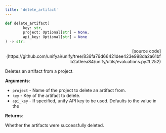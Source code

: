 ```yaml
---
title: 'delete_artifact'
---
```


```python
def delete_artifact(
        key: str,
        project: Optional[str] = None,
        api_key: Optional[str] = None
) -> str:
```

<p align="right">[source code](https://github.com/unifyai/unify/tree/836fa76d66421dee423e998da2a61bfb2a0eea84/unify/utils/evaluations.py#L252)</p>

Deletes an artifact from a project.

**Arguments**:

- `project` - Name of the project to delete an artifact from.
- `key` - Key of the artifact to delete.
- `api_key` - If specified, unify API key to be used. Defaults to the value in the



**Returns**:

Whether the artifacts were successfully deleted.